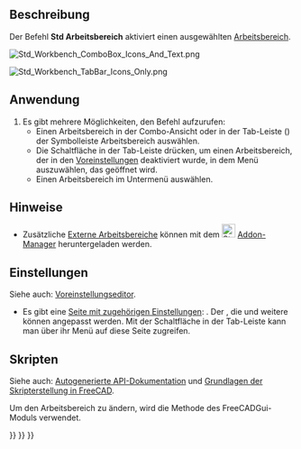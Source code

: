 <languages/>

<div class="mw-translate-fuzzy">
{{Docnav/de
|[[Std_ToggleTransparency/de|TransparenzUmschalten]]
|[[Std_LinkSelectLinked/de|ZumVerknüpftenObjektGehen]]
|[[Std_View_Menu/de|Std Menü Ansicht]]
|IconL=Std_ToggleTransparency.svg
|IconR=Std_LinkSelectLinked.svg
|IconC=Freecad.svg
}}
</div>

{{GuiCommand/de
|Name=Std Workbench
|Name/de=Std Arbeitsbereich
|MenuLocation=Ansicht → Arbeitsbereich
|Workbenches=Alle
}}

<span id="Description"></span>
==Beschreibung==

Der Befehl '''Std Arbeitsbereich''' aktiviert einen ausgewählten [[Workbenches/de|Arbeitsbereich]].

[[Image:Std_Workbench_ComboBox_Icons_And_Text.png]]
{{Caption|Die voreingestellte Arbeitsbereichsauswahl als ComboBox}}

[[Image:Std_Workbench_TabBar_Icons_Only.png]]
{{Caption|Die optionale Arbeitsbereichsauswahl als Tab-Leiste (hier die Darstellung nur mit Symbolen) {{Version/de|1.0}}}}

<span id="Usage"></span>
==Anwendung==

# Es gibt mehrere Möglichkeiten, den Befehl aufzurufen:
#* Einen Arbeitsbereich in der Combo-Ansicht oder in der Tab-Leiste ({{Version|1.0}}) der Symbolleiste Arbeitsbereich auswählen.
#* Die Schaltfläche {{Button|[[Image:List-add.svg|x16px]][[Image:Toolbar_flyout_arrow.svg|x16px]]}} in der Tab-Leiste drücken, um einen Arbeitsbereich, der in den [[Preferences_Editor/de#Vorhandene_Arbeitsbereiche|Voreinstellungen]] deaktiviert wurde, in dem Menü auszuwählen, das geöffnet wird.
#* Einen Arbeitsbereich im Untermenü {{MenuCommand|Ansicht → Arbeitsbereich}} auswählen.

<span id="Notes"></span>
==Hinweise==

* Zusätzliche [[External_workbenches/de|Externe Arbeitsbereiche]] können mit dem [[Image:Std_AddonMgr.svg|24px]] [[Std_AddonMgr/de|Addon-Manager]] heruntergeladen werden.

<span id="Preferences"></span>
==Einstellungen==

Siehe auch: [[Preferences_Editor/de|Voreinstellungseditor]].

* Es gibt eine [[Preferences_Editor/de#Vorhandene_Arbeitsbereiche|Seite mit zugehörigen Einstellungen]]: {{MenuCommand|Bearbeiten → Einstellungen... → Arbeitsbereiche → Vorhandene Arbeitsbereiche}}. Der {{MenuCommand|Startarbeitsbereich}}, die {{MenuCommand|Arbeitsbereichsauswahl}} und weitere können angepasst werden. Mit der Schaltfläche {{Button|[[Image:List-add.svg|x16px]][[Image:Toolbar_flyout_arrow.svg|x16px]]}} in der Tab-Leiste kann man über ihr Menü auf diese Seite zugreifen.

<span id="Scripting"></span>
==Skripten==

Siehe auch: [https://freecad.github.io/SourceDoc/ Autogenerierte API-Dokumentation] und [[FreeCAD_Scripting_Basics/de|Grundlagen der Skripterstellung in FreeCAD]].

Um den Arbeitsbereich zu ändern, wird die Methode {{incode|activateWorkbench}} des FreeCADGui-Moduls verwendet.

{{Code|code=
import FreeCADGui

FreeCADGui.activateWorkbench("PartDesignWorkbench")
}}


<div class="mw-translate-fuzzy">
{{Docnav/de
|[[Std_ToggleTransparency/de|TransparenzUmschalten]]
|[[Std_LinkSelectLinked/de|ZumVerknüpftenObjektGehen]]
|[[Std_View_Menu/de|Std Menü Ansicht]]
|IconL=Std_ToggleTransparency.svg
|IconR=Std_LinkSelectLinked.svg
|IconC=Freecad.svg
}}
</div>

{{Std Base navi{{#translation:}}}}
{{Userdocnavi{{#translation:}}}}
{{Interface navi{{#translation:}}}}